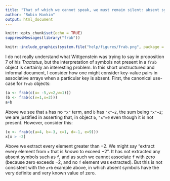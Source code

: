 ```yaml
---
title: "That of which we cannot speak, we must remain silent: absent symbols and the `frab` package"
author: "Robin Hankin"
output: html_document
---
```


```r
knitr::opts_chunk$set(echo = TRUE)
suppressMessages(library("frab"))
```

```r
knitr::include_graphics(system.file("help/figures/frab.png", package = "frab"))
```

I do not really understand what Wittgenstein was trying to say in
proposition 7 of his _Tractatus_, but the interpretation of symbols
not present in a `frab` object is certainly an interesting problem.
In this short unstructured and informal document, I consider how one
might consider key-value pairs in associative arrays when a particular
key is absent.  First, the canonical use-case for `frab` objects:

```r
(a <- frab(c(u= -5,v=2,w=1)))
(b <- frab(c(v=1,x=2)))
a+b
```

Above we see that `a` has no `"x"` term, and `b` has `"x"=2`, the sum
being `"x"=2`; we are justified in asserting that, in object `b`,
`"x"=0` even though it is not present.  However, consider this:

```r
(x <- frab(c(a=4, b=-3, c=1, d=-1, e=9)))
x[x > -2]
```

Above we extract every element greater than $-2$.  We might say
"extract every element from `x` that is _known_ to exceed $-2$".  It
has not extracted any absent symbols such as `f`, and as such we
cannot associate `f` with zero (because zero exceeds $-2$, and no `f`
element was extracted).  But this is not consistent with the `a+b`
example above, in which absent symbols have the very definite and very
known value of zero.

